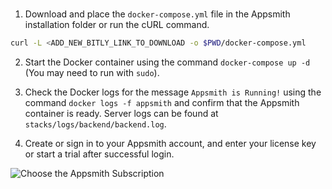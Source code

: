 # 

<HideElements/>

1. Download and place the `docker-compose.yml` file in the Appsmith installation folder or run the cURL command.

```bash
curl -L <ADD_NEW_BITLY_LINK_TO_DOWNLOAD -o $PWD/docker-compose.yml
```

2. Start the Docker container using the command `docker-compose up -d ` (You may need to run with `sudo`).

3. Check the Docker logs for the message `Appsmith is Running!` using the command `docker logs -f appsmith` and confirm that the Appsmith container is ready. Server logs can be found at `stacks/logs/backend/backend.log`.

4. Create or sign in to your Appsmith account, and enter your license key or start a trial after successful login.

![Choose the Appsmith Subscription](/img/Customer-portal-choose-subscription.png)